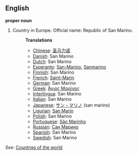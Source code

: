 ==English==

'''proper noun'''

# Country in Europe. Official name: Republic of San Marino.
#:'''Translations'''
#:*[[Chinese]]: [[圣马力诺]]
#:*[[Danish]]: San Marino
#:*[[Dutch]]: San Marino
#:*[[Esperanto]]: [[San-Marino]], [[Sanmarino]]
#:*[[Finnish]]: San Marino
#:*[[French]]: [[Saint-Marin]]
#:*[[German]]: San Marino
#:*[[Greek]]: [[Άγιος Μαρίνος]]
#:*[[Interlingua]]: San Marino
#:*[[Italian]]: San Marino
#:*[[Japanese]]: [[サン・マリノ]] (san marino)
#:*[[Ligurian]]: [[San Marin]]
#:*[[Polish]]: San Marino
#:*[[Portuguese]]: [[São Marinho]]
#:*[[Russian]]: [[Сан Марино]]
#:*[[Spanish]]: San Marino
#:*[[Swedish]]: San Marino

''See'': [[Countries of the world]]
